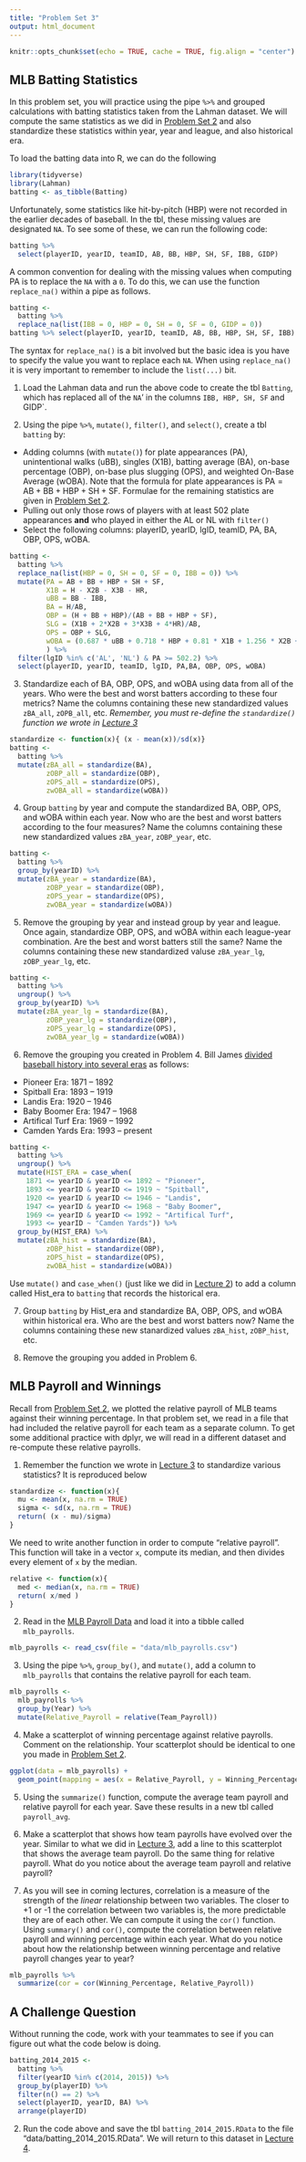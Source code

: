 ```yaml
---
title: "Problem Set 3"
output: html_document
---
```


```r
knitr::opts_chunk$set(echo = TRUE, cache = TRUE, fig.align = "center")
```

## MLB Batting Statistics

In this problem set, you will practice using the pipe `%>%` and grouped calculations with batting statistics taken from the Lahman dataset.
We will compute the same statistics as we did in [Problem Set 2](ps2.html) and also standardize these statistics within year, year and league, and also historical era.

To load the batting data into R, we can do the following
```r
library(tidyverse)
library(Lahman)
batting <- as_tibble(Batting)
```


Unfortunately, some statistics like hit-by-pitch (HBP) were not recorded in the earlier decades of baseball. 
In the tbl, these missing values are designated `NA`.
To see some of these, we can run the following code:
```r
batting %>% 
  select(playerID, yearID, teamID, AB, BB, HBP, SH, SF, IBB, GIDP)
```

A common convention for dealing with the missing values when computing $\text{PA}$ is to replace the `NA` with a `0`.
To do this, we can use the function `replace_na()` within a pipe as follows. 
```r
batting <- 
  batting %>% 
  replace_na(list(IBB = 0, HBP = 0, SH = 0, SF = 0, GIDP = 0))
batting %>% select(playerID, yearID, teamID, AB, BB, HBP, SH, SF, IBB)

```
The syntax for `replace_na()` is a bit involved but the basic idea is you have to specify the value you want to replace each `NA`.
When using `replace_na()` it is very important to remember to include the `list(...)` bit. 

1. Load the Lahman data and run the above code to create the tbl `Batting`, which has replaced all of the `NA`' in the columns `IBB, HBP, SH, SF` and GIDP`. 

2. Using the pipe `%>%`, `mutate()`, `filter()`, and `select()`, create a tbl `batting` by:

- Adding columns (with `mutate()`) for plate appearances (PA), unintentional walks (uBB), singles (X1B), batting average (BA), on-base percentage (OBP), on-base plus slugging (OPS), and weighted On-Base Average (wOBA). Note that the formula for plate appearances is $\text{PA} = \text{AB} + \text{BB} + \text{HBP} + \text{SH} + \text{SF}.$ Formulae for the remaining statistics are given in [Problem Set 2](ps2.html).
- Pulling out only those rows of players with at least 502 plate appearances **and** who played in either the AL or NL with `filter()`
- Select the following columns: playerID, yearID, lgID, teamID, PA, BA, OBP, OPS, wOBA. 

```r
batting <-
  batting %>%
  replace_na(list(HBP = 0, SH = 0, SF = 0, IBB = 0)) %>%
  mutate(PA = AB + BB + HBP + SH + SF,
         X1B = H - X2B - X3B - HR,
         uBB = BB - IBB,
         BA = H/AB,
         OBP = (H + BB + HBP)/(AB + BB + HBP + SF),
         SLG = (X1B + 2*X2B + 3*X3B + 4*HR)/AB,
         OPS = OBP + SLG,
         wOBA = (0.687 * uBB + 0.718 * HBP + 0.81 * X1B + 1.256 * X2B + 1.594 * X3B+ 2.065 * HR)/(AB + uBB + SF + HBP)
         ) %>%
  filter(lgID %in% c('AL', 'NL') & PA >= 502.2) %>% 
  select(playerID, yearID, teamID, lgID, PA,BA, OBP, OPS, wOBA)
```

3. Standardize each of BA, OBP, OPS, and wOBA using data from all of the years. Who were the best and worst batters according to these four metrics? Name the columns containing these new standardized values `zBA_all`, `zOPB_all`, etc. *Remember, you must re-define the `standardize()` function we wrote in [Lecture 3](lecture3.html)*

```r
standardize <- function(x){ (x - mean(x))/sd(x)}
batting <-
  batting %>%
  mutate(zBA_all = standardize(BA),
         zOBP_all = standardize(OBP),
         zOPS_all = standardize(OPS),
         zwOBA_all = standardize(wOBA))
```

4. Group `batting` by year and compute the standardized BA, OBP, OPS, and wOBA within each year. Now who are the best and worst batters according to the four measures? Name the columns containing these new standardized values `zBA_year`, `zOBP_year`, etc. 

```r
batting <- 
  batting %>%
  group_by(yearID) %>%
  mutate(zBA_year = standardize(BA),
         zOBP_year = standardize(OBP),
         zOPS_year = standardize(OPS),
         zwOBA_year = standardize(wOBA))
```


5. Remove the grouping by year and instead group by year and league. Once again, standardize OBP, OPS, and wOBA within each league-year combination. Are the best and worst batters still the same? Name the columns containing these new standardized valuse `zBA_year_lg`, `zOBP_year_lg`, etc. 

```r
batting <- 
  batting %>%
  ungroup() %>% 
  group_by(yearID) %>%
  mutate(zBA_year_lg = standardize(BA),
         zOBP_year_lg = standardize(OBP),
         zOPS_year_lg = standardize(OPS),
         zwOBA_year_lg = standardize(wOBA))
```

6. Remove the grouping you created in Problem 4. Bill James [divided baseball history into several eras](https://www.billjamesonline.com/dividing_baseball_history_into_eras/) as follows:

* Pioneer Era: 1871 -- 1892
* Spitball Era: 1893 -- 1919
* Landis Era: 1920 -- 1946
* Baby Boomer Era: 1947 -- 1968
* Artifical Turf Era: 1969 -- 1992
* Camden Yards Era: 1993 -- present

```r
batting <-
  batting %>%
  ungroup() %>%
  mutate(HIST_ERA = case_when(
    1871 <= yearID & yearID <= 1892 ~ "Pioneer",
    1893 <= yearID & yearID <= 1919 ~ "Spitball",
    1920 <= yearID & yearID <= 1946 ~ "Landis",
    1947 <= yearID & yearID <= 1968 ~ "Baby Boomer",
    1969 <= yearID & yearID <= 1992 ~ "Artifical Turf",
    1993 <= yearID ~ "Camden Yards")) %>%
  group_by(HIST_ERA) %>%
  mutate(zBA_hist = standardize(BA),
         zOBP_hist = standardize(OBP),
         zOPS_hist = standardize(OPS),
         zwOBA_hist = standardize(wOBA))
```


Use `mutate()` and `case_when()` (just like we did in [Lecture 2](lecture2.html)) to add a column called Hist_era to `batting` that records the historical era.

7. Group `batting` by Hist_era and standardize BA, OBP, OPS, and wOBA within historical era. Who are the best and worst batters now? Name the columns containing these new stanardized values `zBA_hist`, `zOBP_hist`, etc.

8. Remove the grouping you added in Problem 6.


## MLB Payroll and Winnings

<!--In lecture, Professory Wyner discussed the relationship between a team's payroll and its winning percentage.
In particular, for each season, he computed the "relative payroll" of each team by taking its payroll and dividing it by the median of payrolls of all teams in that seaosn.
We will replicate his analysis in the following problems.
-->
Recall from [Problem Set 2](ps2.html), we plotted the relative payroll of MLB teams against their winning percentage. 
In that problem set, we read in a file that had included the relative payroll for each team as a separate column.
To get some additional practice with dplyr, we will read in a different dataset and re-compute these relative payrolls.

1. Remember the function we wrote in [Lecture 3](lecture3.html) to standardize various statistics?
It is reproduced below
```r
standardize <- function(x){
  mu <- mean(x, na.rm = TRUE)
  sigma <- sd(x, na.rm = TRUE)
  return( (x - mu)/sigma)
}
```
We need to write another function in order to compute "relative payroll".
This function will take in a vector `x`, compute its median, and then divides every element of `x` by the median.
```r
relative <- function(x){
  med <- median(x, na.rm = TRUE)
  return( x/med )  
}
```

2. Read in the [MLB Payroll Data](data/mlb_payrolls.csv) and load it into a tibble called `mlb_payrolls`.
```r
mlb_payrolls <- read_csv(file = "data/mlb_payrolls.csv")
```


3. Using the pipe `%>%`, `group_by()`, and `mutate()`, add a column to `mlb_payrolls` that contains the relative payroll for each team.
```r
mlb_payrolls <- 
  mlb_payrolls %>%
  group_by(Year) %>%
  mutate(Relative_Payroll = relative(Team_Payroll))
```

4. Make a scatterplot of winning percentage against relative payrolls. Comment on the relationship. Your scatterplot should be identical to one you made in [Problem Set 2](ps2.html).
```r
ggplot(data = mlb_payrolls) +
  geom_point(mapping = aes(x = Relative_Payroll, y = Winning_Percentage))
```

5. Using the `summarize()` function, compute the average team payroll and relative payroll for each year. Save these results in a new tbl called `payroll_avg`. 

6. Make a scatterplot that shows how team payrolls have evolved over the year. Similar to what we did in [Lecture 3](lecture3.html), add a line to this scatterplot that shows the average team payroll. Do the same thing for relative payroll. What do you notice about the average team payroll and relative payroll? 

7. As you will see in coming lectures, correlation is a measure of the strength of the *linear* relationship between two variables. The closer to +1 or -1 the correlation between two variables is, the more predictable they are of each other. We can compute it using the `cor()` function. Using `summary()` and `cor()`, compute the correlation between relative payroll and winning percentage within each year. What do you notice about how the relationship between winning percentage and relative payroll changes year to year? 

```r
mlb_payrolls %>%
  summarize(cor = cor(Winning_Percentage, Relative_Payroll))
```

## A Challenge Question

Without running the code, work with your teammates to see if you can figure out what the code below is doing.

```r
batting_2014_2015 <-
  batting %>%
  filter(yearID %in% c(2014, 2015)) %>%
  group_by(playerID) %>%
  filter(n() == 2) %>% 
  select(playerID, yearID, BA) %>%
  arrange(playerID)
```

2. Run the code above and save the tbl `batting_2014_2015.RData` to the file "data/batting_2014_2015.RData". We will return to this dataset in [Lecture 4](lecture4.html).
<!-- We probably need to melt data here -->